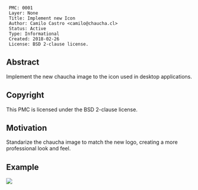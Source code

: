 <pre>
 PMC: 0001
 Layer: None
 Title: Implement new Icon
 Author: Camilo Castro <camilo@chaucha.cl>
 Status: Active
 Type: Informational
 Created: 2018-02-26
 License: BSD 2-clause license.
</pre>

==Abstract==
Implement the new chaucha image to the icon used in desktop applications.

==Copyright==

This PMC is licensed under the BSD 2-clause license.

==Motivation==

Standarize the chaucha image to match the new logo, creating a more professional
look and feel.

==Example==

<img src="pmc-0001/chaucha.svg"></img>
